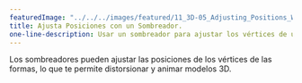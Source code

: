 ---
featuredImage: "../../../images/featured/11_3D-05_Adjusting_Positions_With_A_Shader-thumbnail.png"
title: Ajusta Posiciones con un Sombreador.
one-line-description: Usar un sombreador para ajustar los vértices de una forma.
---


Los sombreadores pueden ajustar las posiciones de los vértices de las formas, 
lo que te permite distorsionar y animar modelos 3D.